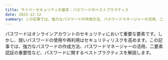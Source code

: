 ```yaml
---
title: サイバーセキュリティの基本：パスワードのベストプラクティス
date: 2023-12-12
summary: この記事では、強力なパスワードの作成方法、パスワードマネージャーの活用、二要素認証の重要性など、パスワードに関するベストプラクティスを解説します。
---
```


パスワードはオンラインアカウントのセキュリティにおいて重要な要素です。しかし、弱いパスワードの使用や再利用はセキュリティリスクを高めます。この記事では、強力なパスワードの作成方法、パスワードマネージャーの活用、二要素認証の重要性など、パスワードに関するベストプラクティスを解説します。
